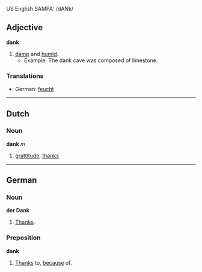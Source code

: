 US English SAMPA: /dANk/

==Adjective==
'''dank'''

#[[damp]] and [[humid]].
#*Example: The dank cave was composed of limestone.

===Translations===

*German: [[feucht]]

----

==Dutch==

===Noun===
'''dank''' ''m''

#[[grattitude]], [[thanks]]

----
==German==

===Noun===
'''der Dank'''

#[[Thanks]].

===Preposition===
'''dank'''

#[[Thanks]] to, [[because]] of.